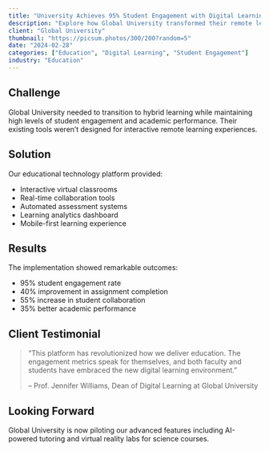 ```yaml
---
title: "University Achieves 95% Student Engagement with Digital Learning Platform"
description: "Explore how Global University transformed their remote learning experience using our educational technology platform."
client: "Global University"
thumbnail: "https://picsum.photos/300/200?random=5"
date: "2024-02-28"
categories: ["Education", "Digital Learning", "Student Engagement"]
industry: "Education"
---
```


## Challenge

Global University needed to transition to hybrid learning while maintaining high levels of student engagement and academic performance. Their existing tools weren't designed for interactive remote learning experiences.

## Solution

Our educational technology platform provided:

- Interactive virtual classrooms
- Real-time collaboration tools
- Automated assessment systems
- Learning analytics dashboard
- Mobile-first learning experience

## Results

The implementation showed remarkable outcomes:

- 95% student engagement rate
- 40% improvement in assignment completion
- 55% increase in student collaboration
- 35% better academic performance

## Client Testimonial

> "This platform has revolutionized how we deliver education. The engagement metrics speak for themselves, and both faculty and students have embraced the new digital learning environment."
>
> -- Prof. Jennifer Williams, Dean of Digital Learning at Global University

## Looking Forward

Global University is now piloting our advanced features including AI-powered tutoring and virtual reality labs for science courses. 